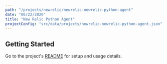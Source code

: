 ```yaml
---
path: "/projects/newrelic/newrelic-newrelic-python-agent"
date: "06/22/2020"
title: "New Relic Python Agent"
projectConfig: "src/data/projects/newrelic-newrelic-python-agent.json"
---
```


## Getting Started

Go to the project's [README](https://github.com/newrelic/newrelic-python-agent) for setup and usage details.